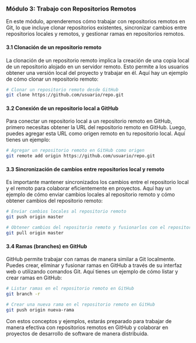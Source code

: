 ### Módulo 3: Trabajo con Repositorios Remotos

En este módulo, aprenderemos cómo trabajar con repositorios remotos en Git, lo que incluye clonar repositorios existentes, sincronizar cambios entre repositorios locales y remotos, y gestionar ramas en repositorios remotos.

#### 3.1 Clonación de un repositorio remoto
La clonación de un repositorio remoto implica la creación de una copia local de un repositorio alojado en un servidor remoto. Esto permite a los usuarios obtener una versión local del proyecto y trabajar en él. Aquí hay un ejemplo de cómo clonar un repositorio remoto:

```bash
# Clonar un repositorio remoto desde GitHub
git clone https://github.com/usuario/repo.git
```

#### 3.2 Conexión de un repositorio local a GitHub
Para conectar un repositorio local a un repositorio remoto en GitHub, primero necesitas obtener la URL del repositorio remoto en GitHub. Luego, puedes agregar esta URL como origen remoto en tu repositorio local. Aquí tienes un ejemplo:

```bash
# Agregar un repositorio remoto en GitHub como origen
git remote add origin https://github.com/usuario/repo.git
```

#### 3.3 Sincronización de cambios entre repositorios local y remoto
Es importante mantener sincronizados los cambios entre el repositorio local y el remoto para colaborar eficientemente en proyectos. Aquí hay un ejemplo de cómo enviar cambios locales al repositorio remoto y cómo obtener cambios del repositorio remoto:

```bash
# Enviar cambios locales al repositorio remoto
git push origin master

# Obtener cambios del repositorio remoto y fusionarlos con el repositorio local
git pull origin master
```

#### 3.4 Ramas (branches) en GitHub
GitHub permite trabajar con ramas de manera similar a Git localmente. Puedes crear, eliminar y fusionar ramas en GitHub a través de su interfaz web o utilizando comandos Git. Aquí tienes un ejemplo de cómo listar y crear ramas en GitHub:

```bash
# Listar ramas en el repositorio remoto en GitHub
git branch -r

# Crear una nueva rama en el repositorio remoto en GitHub
git push origin nueva-rama
```

Con estos conceptos y ejemplos, estarás preparado para trabajar de manera efectiva con repositorios remotos en GitHub y colaborar en proyectos de desarrollo de software de manera distribuida.